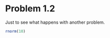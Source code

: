Problem 1.2
========================================================

Just to see what happens with another problem.

```r
rnorm(10)
```